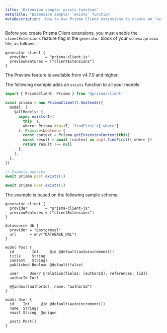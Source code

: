 ```yaml
---
title: 'Extension sample: exists function'
metaTitle: 'Extension sample: `exists` function '
metaDescription: 'How to use Prisma Client extensions to create an `exists` function.'
---
```


<TopBlock>

Before you create Prisma Client extensions, you must enable the `clientExtensions` feature flag in the `generator` block of your `schema.prisma` file, as follows:

```prisma
generator client {
  provider        = "prisma-client-js"
  previewFeatures = ["clientExtensions"]
}
```

<Admonition type="info">

The Preview feature is available from v4.7.0 and higher.

</Admonition>

The following example adds an `exists` function to all your models:

```ts
import { PrismaClient, Prisma } from '@prisma/client'

const prisma = new PrismaClient().$extends({
  model: {
    $allModels: {
      async exists<T>(
        this: T,
        where: Prisma.Args<T, 'findFirst'>['where']
      ): Promise<boolean> {
        const context = Prisma.getExtensionContext(this)
        const result = await (context as any).findFirst({ where })
        return result !== null
      },
    },
  },
})

// Example queries
await prisma.post.exists(1)

await prisma.user.exists(1)
```

The example is based on the following sample schema:

```prisma
generator client {
  provider        = "prisma-client-js"
  previewFeatures = ["clientExtensions"]
}

datasource db {
  provider = "postgresql"
  url      = env("DATABASE_URL")
}

model Post {
  id        Int     @id @default(autoincrement())
  title     String
  content   String?
  published Boolean @default(false)

  user     User? @relation(fields: [authorId], references: [id])
  authorId Int?

  @@index([authorId], name: "authorId")
}

model User {
  id    Int     @id @default(autoincrement())
  name  String?
  email String  @unique

  posts Post[]
}
```

</TopBlock>
